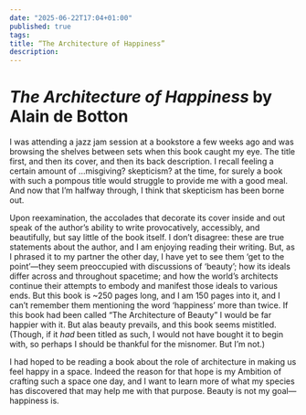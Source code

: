 ```yaml
---
date: "2025-06-22T17:04+01:00"
published: true
tags:
title: “The Architecture of Happiness”
description:
---
```

# _The Architecture of Happiness_ by Alain de Botton
I was attending a jazz jam session at a bookstore a few weeks ago and was browsing the shelves between sets when this book caught my eye. The title first, and then its cover, and then its back description. I recall feeling a certain amount of …misgiving? skepticism? at the time, for surely a book with such a pompous title would struggle to provide me with a good meal. And now that I’m halfway through, I think that skepticism has been borne out.

Upon reexamination, the accolades that decorate its cover inside and out speak of the author’s ability to write provocatively, accessibly, and beautifully, but say little of the book itself. I don’t disagree: these are true statements about the author, and I am enjoying reading their writing. But, as I phrased it to my partner the other day, I have yet to see them ‘get to the point’—they seem preoccupied with discussions of ‘beauty’; how its ideals differ across and throughout spacetime; and how the world’s architects continue their attempts to embody and manifest those ideals to various ends. But this book is ~250 pages long, and I am 150 pages into it, and I can’t remember them mentioning the word ‘happiness’ more than twice. If this book had been called “The Architecture of Beauty” I would be far happier with it. But alas beauty prevails, and this book seems mistitled. (Though, if it _had_ been titled as such, I would not have bought it to begin with, so perhaps I should be thankful for the misnomer. But I’m not.)

I had hoped to be reading a book about the role of architecture in making us feel happy in a space. Indeed the reason for that hope is my Ambition of crafting such a space one day, and I want to learn more of what my species has discovered that may help me with that purpose. Beauty is not my goal—happiness is.

